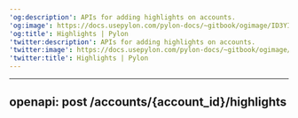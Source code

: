 ---
'og:description': APIs for adding highlights on accounts.
'og:image': https://docs.usepylon.com/pylon-docs/~gitbook/ogimage/ID3YIJ2cb825CjJI0gcp
'og:title': Highlights | Pylon
'twitter:description': APIs for adding highlights on accounts.
'twitter:image': https://docs.usepylon.com/pylon-docs/~gitbook/ogimage/ID3YIJ2cb825CjJI0gcp
'twitter:title': Highlights | Pylon
---
---
openapi: post /accounts/{account_id}/highlights
---